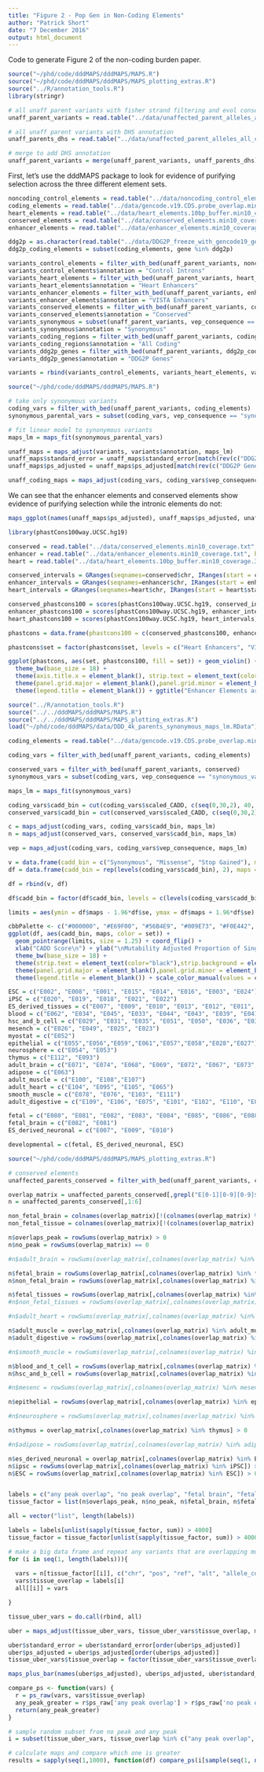 ```yaml
---
title: "Figure 2 - Pop Gen in Non-Coding Elements"
author: "Patrick Short"
date: "7 December 2016"
output: html_document
---
```


Code to generate Figure 2 of the non-coding burden paper.

```r
source("~/phd/code/dddMAPS/dddMAPS/MAPS.R")
source("~/phd/code/dddMAPS/dddMAPS/MAPS_plotting_extras.R")
source("../R/annotation_tools.R")
library(stringr)

# all unaff parent variants with fisher strand filtering and evol conservation score
unaff_parent_variants = read.table("../data/unaffected_parent_alleles_all_chromosomes.FS_20.phylop.txt", header = TRUE, sep = "\t")

# all unaff parent variants with DHS annotation
unaff_parents_dhs = read.table("../data/unaffected_parent_alleles_all_chromosomes.CADD.DHS_broad_peak_fdr_0.01.chromHMM.AllRoadmapTissues.txt", header = TRUE, sep = "\t")

# merge to add DHS annotation
unaff_parent_variants = merge(unaff_parent_variants, unaff_parents_dhs)

```

First, let's use the dddMAPS package to look for evidence of purifying selection across the three different element sets.

```r

noncoding_control_elements = read.table("../data/noncoding_control_elements.10bp_buffer.min10_coverage.30bp_element_minimum.30x_probe_coverage_minimum.no_ddg2p_overlap.txt", header = TRUE, sep = "\t")
coding_elements = read.table("../data/gencode.v19.CDS.probe_overlap.min10_coverage.txt", header = TRUE, sep = "\t")
heart_elements = read.table("../data/heart_elements.10bp_buffer.min10_coverage.30bp_element_minimum.txt", header = TRUE, sep = "\t")
conserved_elements = read.table("../data/conserved_elements.min10_coverage.txt", header = TRUE, sep = "\t")
enhancer_elements = read.table("../data/enhancer_elements.min10_coverage.txt", header = TRUE, sep = "\t")

ddg2p = as.character(read.table("../data/DDG2P_freeze_with_gencode19_genomic_coordinates_20141118_fixed.txt", header = TRUE, sep = "\t")$gencode_gene)
ddg2p_coding_elements = subset(coding_elements, gene %in% ddg2p)

variants_control_elements = filter_with_bed(unaff_parent_variants, noncoding_control_elements)
variants_control_elements$annotation = "Control Introns"
variants_heart_elements = filter_with_bed(unaff_parent_variants, heart_elements)
variants_heart_elements$annotation = "Heart Enhancers"
variants_enhancer_elements = filter_with_bed(unaff_parent_variants, enhancer_elements)
variants_enhancer_elements$annotation = "VISTA Enhancers"
variants_conserved_elements = filter_with_bed(unaff_parent_variants, conserved_elements)
variants_conserved_elements$annotation = "Conserved"
variants_synonymous = subset(unaff_parent_variants, vep_consequence == "synonymous_variant")
variants_synonymous$annotation = "Synonymous"
variants_coding_regions = filter_with_bed(unaff_parent_variants, coding_elements)
variants_coding_regions$annotation = "All Coding"
variants_ddg2p_genes = filter_with_bed(unaff_parent_variants, ddg2p_coding_elements)
variants_ddg2p_genes$annotation = "DDG2P Genes"

variants = rbind(variants_control_elements, variants_heart_elements, variants_enhancer_elements, variants_conserved_elements, variants_synonymous, variants_coding_regions, variants_ddg2p_genes)

```

```r
source("~/phd/code/dddMAPS/dddMAPS/MAPS.R")

# take only synonymous variants
coding_vars = filter_with_bed(unaff_parent_variants, coding_elements)
synonymous_parental_vars = subset(coding_vars, vep_consequence == "synonymous_variant")

# fit linear model to synonymous variants
maps_lm = maps_fit(synonymous_parental_vars)

unaff_maps = maps_adjust(variants, variants$annotation, maps_lm)
unaff_maps$standard_error = unaff_maps$standard_error[match(rev(c("DDG2P Genes", "All Coding", "Synonymous", "Conserved", "VISTA Enhancers", "Heart Enhancers", "Control Introns")), names(unaff_maps$ps_adjusted))]
unaff_maps$ps_adjusted = unaff_maps$ps_adjusted[match(rev(c("DDG2P Genes", "All Coding", "Synonymous", "Conserved", "VISTA Enhancers", "Heart Enhancers", "Control Introns")), names(unaff_maps$ps_adjusted))]

unaff_coding_maps = maps_adjust(coding_vars, coding_vars$vep_consequence, maps_lm)

```

We can see that the enhancer elements and conserved elements show evidence of purifying selection while the intronic elements do not:

```r

maps_ggplot(names(unaff_maps$ps_adjusted), unaff_maps$ps_adjusted, unaff_maps$standard_error, add_coding = FALSE , already_ordered = TRUE, score_name = "")

```

```r
library(phastCons100way.UCSC.hg19)

conserved = read.table("../data/conserved_elements.min10_coverage.txt", header = TRUE, sep = "\t")
enhancer = read.table("../data/enhancer_elements.min10_coverage.txt", header = TRUE, sep = "\t")
heart = read.table("../data/heart_elements.10bp_buffer.min10_coverage.30bp_element_minimum.txt", header = TRUE, sep = "\t")

conserved_intervals = GRanges(seqnames=conserved$chr, IRanges(start = conserved$start, width = conserved$stop - conserved$start + 1))
enhancer_intervals = GRanges(seqnames=enhancer$chr, IRanges(start = enhancer$start, width = enhancer$stop - enhancer$start + 1))
heart_intervals = GRanges(seqnames=heart$chr, IRanges(start = heart$start, width = heart$stop - heart$start + 1))

conserved_phastcons100 = scores(phastCons100way.UCSC.hg19, conserved_intervals)
enhancer_phastcons100 = scores(phastCons100way.UCSC.hg19, enhancer_intervals)
heart_phastcons100 = scores(phastCons100way.UCSC.hg19, heart_intervals)

phastcons = data.frame(phastcons100 = c(conserved_phastcons100, enhancer_phastcons100, heart_phastcons100), set = c(rep("Conserved Elements", length(conserved_phastcons100)), rep("VISTA Enhancers", length(enhancer_phastcons100)), rep("Heart Enhancers", length(heart_phastcons100))))

phastcons$set = factor(phastcons$set, levels = c("Heart Enhancers", "VISTA Enhancers", "Conserved Elements"))

ggplot(phastcons, aes(set, phastcons100, fill = set)) + geom_violin() +
  theme_bw(base_size = 18) + 
  theme(axis.title.x = element_blank(), strip.text = element_text(color="black"),strip.background = element_rect(fill="white", size=0),panel.border = element_blank()) + 
  theme(panel.grid.major = element_blank(),panel.grid.minor = element_blank(), plot.title = element_text(hjust = 0.5)) +
  theme(legend.title = element_blank()) + ggtitle("Enhancer Elements are Not Highly Conserved")

```

```r
source("../R/annotation_tools.R")
source("../../dddMAPS/dddMAPS/MAPS.R")
source("../../dddMAPS/dddMAPS/MAPS_plotting_extras.R")
load("~/phd/code/dddMAPS/data/DDD_4k_parents_synonymous_maps_lm.RData")

coding_elements = read.table("../data/gencode.v19.CDS.probe_overlap.min10_coverage.txt", header = TRUE, sep = "\t")

coding_vars = filter_with_bed(unaff_parent_variants, coding_elements)

conserved_vars = filter_with_bed(unaff_parent_variants, conserved)
synonymous_vars = subset(coding_vars, vep_consequence == "synonymous_variant")

maps_lm = maps_fit(synonymous_vars)

coding_vars$cadd_bin = cut(coding_vars$scaled_CADD, c(seq(0,30,2), 40, 50))
conserved_vars$cadd_bin = cut(conserved_vars$scaled_CADD, c(seq(0,30,2), 40, 50))

c = maps_adjust(coding_vars, coding_vars$cadd_bin, maps_lm)
n = maps_adjust(conserved_vars, conserved_vars$cadd_bin, maps_lm)

vep = maps_adjust(coding_vars, coding_vars$vep_consequence, maps_lm)

v = data.frame(cadd_bin = c("Synonymous", "Missense", "Stop Gained"), maps = c(vep$ps_adjusted["synonymous_variant"], vep$ps_adjusted["missense_variant"], vep$ps_adjusted["stop_gained"]), se = c(vep$standard_error["synonymous_variant"], vep$standard_error["missense_variant"], vep$standard_error["stop_gained"]), set = "VEP Annotation")
df = data.frame(cadd_bin = rep(levels(coding_vars$cadd_bin), 2), maps = c(c$ps_adjusted, n$ps_adjusted), se = c(c$standard_error, n$standard_error), set = c(rep("Coding", length(c$ps_adjusted)), rep("Conserved Non-Coding", length(n$ps_adjusted))))

df = rbind(v, df)

df$cadd_bin = factor(df$cadd_bin, levels = c(levels(coding_vars$cadd_bin), c("Synonymous", "Missense", "Stop Gained")), ordered = TRUE)

limits = aes(ymin = df$maps - 1.96*df$se, ymax = df$maps + 1.96*df$se)

cbbPalette <- c("#000000", "#E69F00", "#56B4E9", "#009E73", "#F0E442", "#0072B2", "#D55E00", "#CC79A7")
ggplot(df, aes(cadd_bin, maps, color = set)) +
  geom_pointrange(limits, size = 1.25) + coord_flip() +
  xlab("CADD Score\n") + ylab("\nMutability Adjusted Proportion of Singletons") +
  theme_bw(base_size = 18) + 
  theme(strip.text = element_text(color="black"),strip.background = element_rect(fill="white", size=0),panel.border = element_blank()) + 
  theme(panel.grid.major = element_blank(),panel.grid.minor = element_blank()) +
  theme(legend.title = element_blank()) + scale_color_manual(values = cbbPalette)


```

```r

ESC = c("E002", "E008", "E001", "E015", "E014", "E016", "E003", "E024")
iPSC = c("E020", "E019", "E018", "E021", "E022")
ES_derived_tissues = c("E007", "E009", "E010", "E013", "E012", "E011", "E004", "E005", "E006")
blood = c("E062", "E034", "E045", "E033", "E044", "E043", "E039", "E041", "E042", "E040", "E037", "E048", "E038", "E047")
hsc_and_b_cell = c("E029", "E031", "E035", "E051", "E050", "E036", "E032", "E046", "E030")
mesench = c("E026", "E049", "E025", "E023")
myostat = c("E052")
epithelial = c("E055","E056","E059","E061","E057","E058","E028","E027")
neurosphere = c("E054", "E053")
thymus = c("E112", "E093")
adult_brain = c("E071", "E074", "E068", "E069", "E072", "E067", "E073", "E070")
adipose = c("E063")
adult_muscle = c("E100", "E108","E107")
adult_heart = c("E104", "E095", "E105", "E065")
smooth_muscle = c("E078", "E076", "E103", "E111")
adult_digestive = c("E109", "E106", "E075", "E101", "E102", "E110", "E077", "E079", "E094")

fetal = c("E080", "E081", "E082", "E083", "E084", "E085", "E086", "E088", "E089", "E090", "E092", "E093", "E017") # E091, placenta not tested because it is not strictly fetal
fetal_brain = c("E082", "E081")
ES_derived_neuronal = c("E007", "E009", "E010")

developmental = c(fetal, ES_derived_neuronal, ESC)

```


```r
source("~/phd/code/dddMAPS/dddMAPS/MAPS_plotting_extras.R")

# conserved elements 
unaffected_parents_conserved = filter_with_bed(unaff_parent_variants, conserved)

overlap_matrix = unaffected_parents_conserved[,grepl("E[0-1][0-9][0-9]$", colnames(unaffected_parents_conserved))]
n = unaffected_parents_conserved[,1:6]

non_fetal_brain = colnames(overlap_matrix)[!(colnames(overlap_matrix) %in% fetal_brain)]
non_fetal_tissue = colnames(overlap_matrix)[!(colnames(overlap_matrix) %in% fetal)]

n$overlaps_peak = rowSums(overlap_matrix) > 0
n$no_peak = rowSums(overlap_matrix) == 0

#n$adult_brain = rowSums(overlap_matrix[,colnames(overlap_matrix) %in% adult_brain]) > 0 # no DHS data

n$fetal_brain = rowSums(overlap_matrix[,colnames(overlap_matrix) %in% fetal_brain]) > 0
n$non_fetal_brain = rowSums(overlap_matrix[,colnames(overlap_matrix) %in% fetal_brain]) == 0 & rowSums(overlap_matrix[,colnames(overlap_matrix) %in% non_fetal_brain]) > 0

n$fetal_tissues = rowSums(overlap_matrix[,colnames(overlap_matrix) %in% fetal]) > 0
#n$non_fetal_tissues = rowSums(overlap_matrix[,colnames(overlap_matrix) %in% fetal]) == 0 & rowSums(overlap_matrix[,colnames(overlap_matrix) %in% non_fetal_tissue]) > 0

#n$adult_heart = rowSums(overlap_matrix[,colnames(overlap_matrix) %in% adult_heart]) > 0 # no DHS data

n$adult_muscle = overlap_matrix[,colnames(overlap_matrix) %in% adult_muscle] > 0
n$adult_digestive = rowSums(overlap_matrix[,colnames(overlap_matrix) %in% adult_digestive]) > 0

#n$smooth_muscle = rowSums(overlap_matrix[,colnames(overlap_matrix) %in% smooth_muscle]) > 0 # no DHS data

n$blood_and_t_cell = rowSums(overlap_matrix[,colnames(overlap_matrix) %in% blood]) > 0
n$hsc_and_b_cell = rowSums(overlap_matrix[,colnames(overlap_matrix) %in% hsc_and_b_cell]) > 0

#n$mesenc = rowSums(overlap_matrix[,colnames(overlap_matrix) %in% mesench]) > 0 # no DHS data

n$epithelial = rowSums(overlap_matrix[,colnames(overlap_matrix) %in% epithelial]) > 0

#n$neurosphere = rowSums(overlap_matrix[,colnames(overlap_matrix) %in% neurosphere]) > 0 # no DHS data

n$thymus = overlap_matrix[,colnames(overlap_matrix) %in% thymus] > 0

#n$adipose = rowSums(overlap_matrix[,colnames(overlap_matrix) %in% adipose]) > 0 # no DHS data

n$es_derived_neuronal = overlap_matrix[,colnames(overlap_matrix) %in% ES_derived_neuronal] > 0
n$ipsc = rowSums(overlap_matrix[,colnames(overlap_matrix) %in% iPSC]) > 0
n$ESC = rowSums(overlap_matrix[,colnames(overlap_matrix) %in% ESC]) > 0


labels = c("any peak overlap", "no peak overlap", "fetal brain", "fetal tissue", "adult muscle", "adult digestive", "blood and t-cell", "HSC and b-cell", "epithelial", "thymus", "ES-derived neuronal", "iPSC", "ESC")
tissue_factor = list(n$overlaps_peak, n$no_peak, n$fetal_brain, n$fetal_tissues, n$adult_muscle, n$adult_digestive, n$blood_and_t_cell, n$hsc_and_b_cell, n$epithelial, n$thymus, n$es_derived_neuronal, n$ipsc, n$ESC)

all = vector("list", length(labels))

labels = labels[unlist(sapply(tissue_factor, sum)) > 4000]
tissue_factor = tissue_factor[unlist(sapply(tissue_factor, sum)) > 4000]

# make a big data frame and repeat any variants that are overlapping multiple different tissues
for (i in seq(1, length(labels))){
  
  vars = n[tissue_factor[[i]], c("chr", "pos", "ref", "alt", "allele_count")]
  vars$tissue_overlap = labels[i]
  all[[i]] = vars

}

tissue_uber_vars = do.call(rbind, all)

uber = maps_adjust(tissue_uber_vars, tissue_uber_vars$tissue_overlap, maps_lm)

uber$standard_error = uber$standard_error[order(uber$ps_adjusted)]
uber$ps_adjusted = uber$ps_adjusted[order(uber$ps_adjusted)]
tissue_uber_vars$tissue_overlap = factor(tissue_uber_vars$tissue_overlap, levels = names(uber$ps_adjusted), ordered = TRUE)

maps_plus_bar(names(uber$ps_adjusted), uber$ps_adjusted, uber$standard_error,tissue_uber_vars, tissue_uber_vars$tissue_overlap, score_name = "Conserved Element DHS Annotation", add_coding_fixed = FALSE )

```


```r

compare_ps <- function(vars) {
  r = ps_raw(vars, vars$tissue_overlap)
  any_peak_greater = r$ps_raw['any peak overlap'] > r$ps_raw['no peak overlap']
  return(any_peak_greater)
}

# sample random subset from no peak and any peak
i = subset(tissue_uber_vars, tissue_overlap %in% c("any peak overlap", "no peak overlap"))

# calculate maps and compare which one is greater
results = sapply(seq(1,1000), function(df) compare_ps(i[sample(seq(1, nrow(i)), nrow(i), replace = TRUE),]))

```